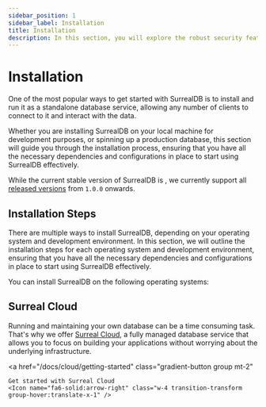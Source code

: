---
sidebar_position: 1
sidebar_label: Installation
title: Installation
description: In this section, you will explore the robust security features and best practices that SurrealDB offers to protect your data and ensure the integrity of your applications.
---





# Installation

One of the most popular ways to get started with SurrealDB is to install and run it as a standalone database service, allowing any number of clients to connect to it and interact with the data.

Whether you are installing SurrealDB on your local machine for development purposes, or spinning up a production database, this section will guide you through the installation process, ensuring that you have all the necessary dependencies and configurations in place to start using SurrealDB effectively.

While the current stable version of SurrealDB is <a href='/releases'> <Version /> </a>, we currently support all [released versions](/releases) from `1.0.0` onwards.

## Installation Steps

There are multiple ways to install SurrealDB, depending on your operating system and development environment. In this section, we will outline the installation steps for each operating system and development environment, ensuring that you have all the necessary dependencies and configurations in place to start using SurrealDB effectively.

You can install SurrealDB on the following operating systems:

<Boxes wider columns={3} class="pt-2">
	<IconBox
		title="MacOS"
		href="/docs/surrealdb/installation/macos"
		icon={{ light: AppleLightLogo, dark: AppleDarkLogo }}
	/>
	<IconBox
		title="Windows"
		href="/docs/surrealdb/installation/windows"
		icon={{ light: WindowsLightLogo, dark: WindowsDarkLogo }}
	/>
	<IconBox
		title="Linux"
		href="/docs/surrealdb/installation/linux"
		icon={{ light: LinuxLightLogo, dark: LinuxDarkLogo }}
	/>
</Boxes>

## Surreal Cloud

Running and maintaining your own database can be a time consuming task. That's why we offer [Surreal Cloud](/docs/cloud), a fully managed database service that allows you to focus on building your applications without worrying about the underlying infrastructure. 

<a
	href="/docs/cloud/getting-started"
	class="gradient-button group mt-2"
>
	Get started with Surreal Cloud
	<Icon name="fa6-solid:arrow-right" class="w-4 transition-transform group-hover:translate-x-1" />
</a>
